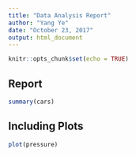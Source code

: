 ---
title: "Data Analysis Report"
author: "Yang Ye"
date: "October 23, 2017"
output: html_document
---

```{r setup, include=FALSE}
knitr::opts_chunk$set(echo = TRUE)
```

## Report
```{r cars}
summary(cars)
```

## Including Plots
```{r pressure, echo=FALSE}
plot(pressure)
```
